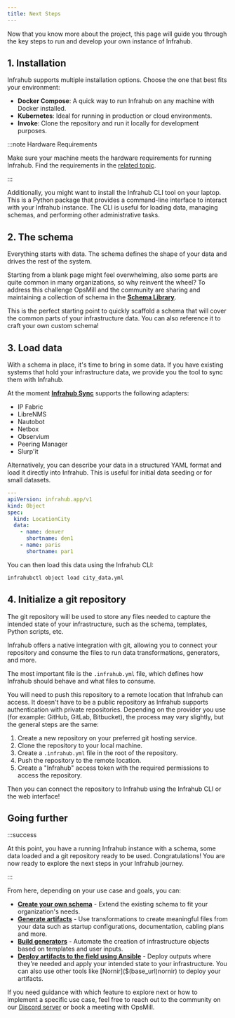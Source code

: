 ```yaml
---
title: Next Steps
---
```


Now that you know more about the project, this page will guide you through the key steps to run and develop your own instance of Infrahub.

## 1. Installation

Infrahub supports multiple installation options. Choose the one that best fits your environment:

- **Docker Compose**: A quick way to run Infrahub on any machine with Docker installed.
- **Kubernetes**: Ideal for running in production or cloud environments.
- **Invoke**: Clone the repository and run it locally for development purposes.

:::note Hardware Requirements

Make sure your machine meets the hardware requirements for running Infrahub. Find the requirements in the [related topic](../topics/hardware-requirements.mdx).

:::

<ReferenceLink title="Infrahub Installation Guide" url="../guides/installation"/>

Additionally, you might want to install the Infrahub CLI tool on your laptop. This is a Python package that provides a command-line interface to interact with your Infrahub instance. The CLI is useful for loading data, managing schemas, and performing other administrative tasks.

<ReferenceLink title="Infrahub CTL Installation Guide" url="$(base_url)python-sdk/guides/installation#all"/>

## 2. The schema

Everything starts with data. The schema defines the shape of your data and drives the rest of the system.

Starting from a blank page might feel overwhelming, also some parts are quite common in many organizations, so why reinvent the wheel? To address this challenge OpsMill and the community are sharing and maintaining a collection of schema in the [**Schema Library**](https://github.com/opsmill/schema-library).

This is the perfect starting point to quickly scaffold a schema that will cover the common parts of your infrastructure data. You can also reference it to craft your own custom schema!

<ReferenceLink title="Use examples from the schema library" url="$(base_url)schema-library"/>

## 3. Load data

With a schema in place, it's time to bring in some data. If you have existing systems that hold your infrastructure data, we provide you the tool to sync them with Infrahub.

At the moment [**Infrahub Sync**](https://github.com/opsmill/infrahub-sync) supports the following adapters:

- IP Fabric
- LibreNMS
- Nautobot
- Netbox
- Observium
- Peering Manager
- Slurp'it

<ReferenceLink title="Sync data from external system using Infrahub Sync" url="$(base_url)sync"/>

Alternatively, you can describe your data in a structured YAML format and load it directly into Infrahub. This is useful for initial data seeding or for small datasets.

```yaml
---
apiVersion: infrahub.app/v1
kind: Object
spec:
  kind: LocationCity
  data:
    - name: denver
      shortname: den1
    - name: paris
      shortname: par1
```

You can then load this data using the Infrahub CLI:

```bash
infrahubctl object load city_data.yml
```

<ReferenceLink title="Load data from YAML files" url="$(base_url)infrahubctl/infrahubctl-object"/>

## 4. Initialize a git repository

The git repository will be used to store any files needed to capture the intended state of your infrastructure, such as the schema, templates, Python scripts, etc.

Infrahub offers a native integration with git, allowing you to connect your repository and consume the files to run data transformations, generators, and more.

The most important file is the `.infrahub.yml` file, which defines how Infrahub should behave and what files to consume.

You will need to push this repository to a remote location that Infrahub can access. It doesn't have to be a public repository as Infrahub supports authentication with private repositories. Depending on the provider you use (for example: GitHub, GitLab, Bitbucket), the process may vary slightly, but the general steps are the same:

1. Create a new repository on your preferred git hosting service.
2. Clone the repository to your local machine.
3. Create a `.infrahub.yml` file in the root of the repository.
4. Push the repository to the remote location.
5. Create a "Infrahub" access token with the required permissions to access the repository.

Then you can connect the repository to Infrahub using the Infrahub CLI or the web interface!

<ReferenceLink title="Connect a repository to Infrahub" url="../guides/repository"/>

## Going further

:::success

At this point, you have a running Infrahub instance with a schema, some data loaded and a git repository ready to be used. Congratulations! You are now ready to explore the next steps in your Infrahub journey.

:::

From here, depending on your use case and goals, you can:

- [**Create your own schema**](../guides/create-schema) - Extend the existing schema to fit your organization's needs.
- [**Generate artifacts**](../guides/artifact) - Use transformations to create meaningful files from your data such as startup configurations, documentation, cabling plans and more.
- [**Build generators**](../guides/generator) - Automate the creation of infrastructure objects based on templates and user inputs.
- [**Deploy artifacts to the field using Ansible**]($(base_url)ansible) - Deploy outputs where they're needed and apply your intended state to your infrastructure. You can also use other tools like [Nornir]($(base_url)nornir) to deploy your artifacts.

If you need guidance with which feature to explore next or how to implement a specific use case, feel free to reach out to the community on our [Discord server](https://discord.gg/opsmill) or book a meeting with OpsMill.

<ReferenceLink title="Book a meeting with OpsMill" url="https://cal.com/team/opsmill/meet" openInNewTab />
